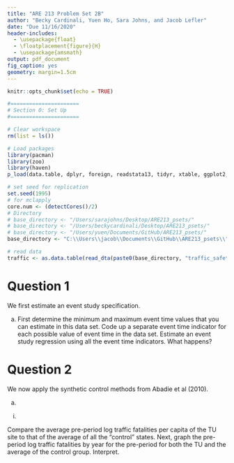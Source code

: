 ```yaml
---
title: "ARE 213 Problem Set 2B"
author: "Becky Cardinali, Yuen Ho, Sara Johns, and Jacob Lefler"
date: "Due 11/16/2020"
header-includes: 
  - \usepackage{float}
  - \floatplacement{figure}{H}
  - \usepackage{amsmath}
output: pdf_document
fig_caption: yes
geometry: margin=1.5cm
---
```


```r
knitr::opts_chunk$set(echo = TRUE)

#======================
# Section 0: Set Up
#======================

# Clear workspace
rm(list = ls())

# Load packages
library(pacman)
library(zoo)
library(haven)
p_load(data.table, dplyr, foreign, readstata13, tidyr, xtable, ggplot2, binom, glmnet, stats, FNN, fastDummies, fixest, parallel, plm, lmtest, fixest, Synth)

# set seed for replication
set.seed(1995)
# for mclapply
core.num <- (detectCores()/2)
# Directory 
# base_directory <- "/Users/sarajohns/Desktop/ARE213_psets/"
# base_directory <- "/Users/beckycardinali/Desktop/ARE213_psets/"
# base_directory <- "/Users/yuen/Documents/GitHub/ARE213_psets/"
base_directory <- "C:\\Users\\jacob\\Documents\\GitHub\\ARE213_psets\\"

# read data
traffic <- as.data.table(read_dta(paste0(base_directory, "traffic_safety2.dta")))

```

# Question 1

We first estimate an event study specification.

(a) First determine the minimum and maximum event time values that you can estimate in this data set. Code up a separate event time indicator for each possible value of event time in the data set. Estimate an event study regression using all the event time indicators. What happens?

# Question 2

We now apply the synthetic control methods from Abadie et al (2010).

(a)

i.

Compare the average pre-period log traffic fatalities per capita
of the TU site to that of the average of all the “control” states.
Next, graph the pre-period log traffic fatalities by year for the
pre-period for both the TU and the average of the control
group. Interpret.
